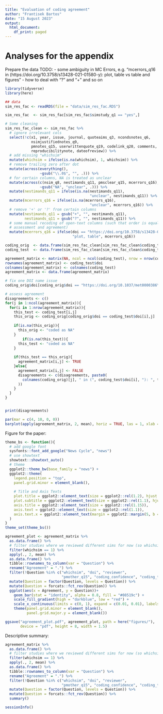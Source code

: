 ```yaml
---
title: "Evaluation of coding agreement"
author: "Frantisek Bartos"
date: "15 August 2023"
output:
  html_document:
    df_print: paged
---
```



# Analyses for the appendix

Prepare the data
TODO:
- some ambiguity in MC Errors, e.g. "mcerrors_q16 in (https://doi.org/10.3758/s13428-021-01580-y): plot, table vs table and figures" 
- how to deal with "?" and "+" and so on

```r
library(tidyverse)
library(here)

## data
sim_res_fac <- readRDS(file = "data/sim_res_fac.RDS")

sim_res_fac  <- sim_res_fac[sim_res_fac$simstudy_q1 == "yes",]

# Some cleaning
sim_res_fac_clean <- sim_res_fac %>% 
  # ignore irrelevant cols
  select(!c(x1, year, issue, journal, quoteaims_q3, ncondsnotes_q6,
            nsimjustifiednotes_q9,
            pmnotes_q15, userwrittenquote_q19, codelink_q20, comments, 
            reproducibilitynote, dateofreview)) %>% 
  # add missing "whichsim"
  mutate(whichsim = ifelse(is.na(whichsim), 1, whichsim)) %>% 
  # remove trailing zero after dot
  mutate(across(everything(),
                ~gsub("\\.0$", "", .))) %>% 
  # for certain columns, NA is treated as unclear
  mutate(across(c(nsim_q8, nestimands_q11, pmsclear_q15, mcerrors_q16),
                ~gsub("NA", "unclear", .))) %>% 
  mutate(nestimands_q11 = ifelse(is.na(nestimands_q11),
                                       "unclear", nestimands_q11)) %>% 
  mutate(mcerrors_q16 = ifelse(is.na(mcerrors_q16),
                                       "unclear", mcerrors_q16)) %>% 
  # remove '+' or '?' from certain columns
  mutate(nestimands_q11 = gsub("+", "", nestimands_q11),
         nestimands_q11 = gsub("?", "", nestimands_q11)) %>% 
  # some manual recoding of open-text columns (such that order is equal for
  # assessment and agreement)
  mutate(mcerrors_q16 = ifelse(doi == "https://doi.org/10.3758/s13428-021-01580-y",
                               "plot, table", mcerrors_q16))

coding_orig  <- data.frame(sim_res_fac_clean[sim_res_fac_clean$coding_type == "assessment",])
coding_test  <- data.frame(sim_res_fac_clean[sim_res_fac_clean$coding_type == "agreement",])

agreement_matrix <- matrix(NA, ncol = ncol(coding_test), nrow = nrow(coding_test))
rownames(agreement_matrix) <- coding_test$doi
colnames(agreement_matrix) <- colnames(coding_test)
agreement_matrix <- data.frame(agreement_matrix)

# fix one DOI name issue
coding_orig$doi[coding_orig$doi == "https://doi.org/10.1037/met0000386\r\n"] <- "https://doi.org/10.1037/met0000386"

```



```r
# assess agreement
disagreements <- c()
for(j in 1:ncol(agreement_matrix)){
  for(i in 1:nrow(agreement_matrix)){
    this_test <- coding_test[i,j]
    this_orig <- coding_orig[coding_orig$doi == coding_test$doi[i],j]
    
    if(is.na(this_orig)){
      this_orig <- "coded as NA"
    }
        if(is.na(this_test)){
      this_test <- "coded as NA"
    }
    
    if(this_test == this_orig){
      agreement_matrix[i,j] <- TRUE
    }else{
      agreement_matrix[i,j] <- FALSE
      disagreements <- c(disagreements, paste0(
        colnames(coding_orig)[j], " in (", coding_test$doi[i], "): ", this_orig, " vs ", this_test
      ))
    }
  }    
}


print(disagreements)

```


```r
par(mar = c(4, 10, 0, 0))
barplot(apply(agreement_matrix, 2, mean), horiz = TRUE, las = 1, xlab = "Proportion agreement")

```


Figure for the paper:
```r
theme_bs <- function(){
  # add google font
  sysfonts::font_add_google("News Cycle", "news")
  # use showtext
  showtext::showtext_auto()
  # theme
  ggplot2::theme_bw(base_family = "news") + 
  ggplot2::theme(
    legend.position = "top",
    panel.grid.minor = element_blank(),
    
    # Title and Axis Texts
    plot.title = ggplot2::element_text(size = ggplot2::rel(1.2), hjust = 0.5),
    plot.subtitle = ggplot2::element_text(size = ggplot2::rel(1.1), hjust = 0.5),
    axis.title = ggplot2::element_text(size = ggplot2::rel(1.15)),
    axis.text = ggplot2::element_text(size = ggplot2::rel(1.1)),
    axis.text.x = ggplot2::element_text(margin = ggplot2::margin(5, b = 10))
  )
}
theme_set(theme_bs())

agreement_plot <- agreement_matrix %>% 
  as.data.frame() %>% 
  # filter studies where we reviewed different sims for now (so whichsim == TRUE/1)
  filter(whichsim == 1) %>% 
  apply(., 2, mean) %>% 
  as.data.frame() %>% 
  tibble::rownames_to_column(var = "Question") %>% 
  rename("Agreement" = ".") %>% 
  filter(!Question %in% c("whichsim", "doi", "reviewer", 
                          "pmother_q15", "coding_confidence", "coding_type")) %>% 
  mutate(Question = factor(Question, levels = Question)) %>%
  mutate(Question = forcats::fct_rev(Question)) %>% 
  ggplot(aes(x = Agreement, y = Question))+
    geom_bar(stat = "identity", alpha = 0.8, fill = "#08519c") +
    scale_fill_gradient(high = "darkblue", low = "red") +
    scale_x_continuous(limits = c(0, 1), expand = c(0.01, 0.01), labels = scales::percent) +
    theme(panel.grid.minor = element_blank(),
          panel.grid.major.y = element_blank())

ggsave("agreement_plot.pdf", agreement_plot, path = here("figures/"),
       device = "pdf", height = 8, width = 1.5)

```


Descriptive summary:
```r
agreement_matrix %>% 
  as.data.frame() %>% 
  # filter studies where we reviewed different sims for now (so whichsim == TRUE/1)
  filter(whichsim == 1) %>% 
  apply(., 2, mean) %>% 
  as.data.frame() %>% 
  tibble::rownames_to_column(var = "Question") %>% 
  rename("Agreement" = ".") %>% 
  filter(!Question %in% c("whichsim", "doi", "reviewer", 
                          "pmother_q15", "coding_confidence", "coding_type")) %>% 
  mutate(Question = factor(Question, levels = Question)) %>%
  mutate(Question = forcats::fct_rev(Question)) %>% 
  summary()
```



```r
sessionInfo()
```

